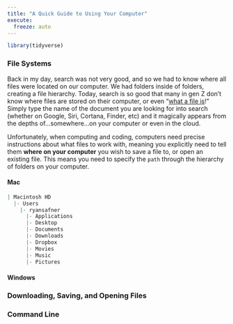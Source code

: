 ```yaml
---
title: "A Quick Guide to Using Your Computer"
execute:
  freeze: auto
---
```


```r
library(tidyverse)
```

### File Systems

Back in my day, search was not very good, and so we had to know where all files were located on our computer. We had folders inside of folders, creating a file hierarchy. Today, search is so good that many in gen Z don't know where files are stored on their computer, or even "[what a file is](https://cseducators.stackexchange.com/questions/5551/what-is-a-file?rq=1)!" Simply type the name of the document you are looking for into search (whether on Google, Siri, Cortana, Finder, etc) and it magically appears from the depths of...somewhere...on your computer or even in the cloud.

Unfortunately, when computing and coding, computers need precise instructions about what files to work with, meaning you explicitly need to tell them **where on your computer** you wish to save a file to, or open an existing file. This means you need to specify the `path` through the hierarchy of folders on your computer.

#### Mac

```r
| Macintosh HD
  |- Users
    |- ryansafner
      |- Applications
      |- Desktop
      |- Documents
      |- Downloads
      |- Dropbox
      |- Movies
      |- Music
      |- Pictures
```

#### Windows

### Downloading, Saving, and Opening Files

### Command Line
